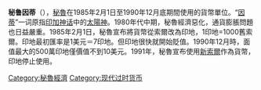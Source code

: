 {{expand|time=2015-12-18T08:46:19+00:00}}
{{unreferenced|time=2015-12-18T08:46:19+00:00}}
'''秘鲁因蒂'''（{{lang-es|inti peruano}}），[[秘魯|秘魯]]在1985年2月1日至1990年12月底期間使用的貨幣單位。“[[因蒂|因蒂]]”一词原指[[印加神话|印加神话]]中的[[太陽神|太陽神]]。1980年代中期，秘魯經濟惡化，通貨膨脹問題也日益嚴重。1985年2月1日，秘魯宣布將貨幣從索爾改為印地，1印地=1000舊索爾。印地最初匯率是1美元＝7印地。但印地很快就開始貶值。1990年12月時，面值最大的500萬印地僅價值不到10美元。1991年，秘魯宣布使用[[新索爾|新索爾]]作為貨幣，印地停止使用。
[[Category:秘魯經濟|Category:秘魯經濟]]
[[Category:现代过时货币|Category:现代过时货币]]